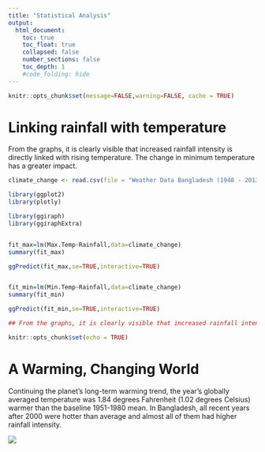 ```yaml
---
title: "Statistical Analysis"
output:
  html_document:
    toc: true
    toc_float: true
    collapsed: false
    number_sections: false
    toc_depth: 1
    #code_folding: hide
---
```


```r
knitr::opts_chunk$set(message=FALSE,warning=FALSE, cache = TRUE)
```


# Linking rainfall with temperature

From the graphs, it is clearly visible that increased rainfall intensity is directly linked with rising temperature. The change in minimum temperature has a greater impact. 

```r
climate_change <- read.csv(file = "Weather Data Bangladesh (1948 - 2013).csv",TRUE, sep = ",", stringsAsFactors = FALSE)

library(ggplot2)
library(plotly)

library(ggiraph)
library(ggiraphExtra)


fit_max=lm(Max.Temp~Rainfall,data=climate_change)
summary(fit_max)

ggPredict(fit_max,se=TRUE,interactive=TRUE)


fit_min=lm(Min.Temp~Rainfall,data=climate_change)
summary(fit_min)

ggPredict(fit_min,se=TRUE,interactive=TRUE)

## From the graphs, it is clearly visible that increased rainfall intensity is directly linked with rising temperature. The change in minimum temperature has a greater impact. 

knitr::opts_chunk$set(echo = TRUE)
```


# A Warming, Changing World

Continuing the planet’s long-term warming trend, the year’s globally averaged temperature was 1.84 degrees Fahrenheit (1.02 degrees Celsius) warmer than the baseline 1951-1980 mean.
In Bangladesh, all recent years after 2000 were hotter than average and almost all of them had higher rainfall intensity. 

<a href = "https://www.nasa.gov/press-release/2020-tied-for-warmest-year-on-record-nasa-analysis-shows">
![](images/tem&rain.png)

